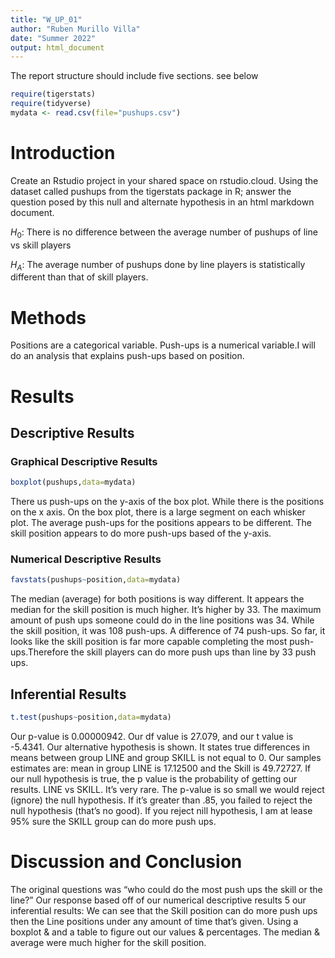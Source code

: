 ```yaml
---
title: "W_UP_01"
author: "Ruben Murillo Villa"
date: "Summer 2022"
output: html_document
---
```




The report structure should include five sections.  see below



```r
require(tigerstats)
require(tidyverse)
mydata <- read.csv(file="pushups.csv")
```

# Introduction

<!--In this section you explain what you are trying to show. Where did the data come from? What is the research or other question you are trying to answer?!-->

Create an Rstudio project in your shared space on rstudio.cloud.  Using the dataset called pushups from the tigerstats package in R; answer the question posed by this null and alternate hypothesis in an html markdown document.

$H_0$: There is no difference between the average number of pushups of line vs skill players

$H_A$: The average number of pushups done by line players is statistically different than that of skill players.

# Methods
<!--Decide on your methods: use "variable analysis" or other appropriate descriptors. Make sure to choose at least one graphical method and at least one numerical method.!-->Positions are a categorical variable. Push-ups is a numerical variable.I will do an analysis that explains push-ups based on position. 


# Results

<!--Divide this section into two sub-sections: One for your descriptive results and one for your inferential results.!-->

## Descriptive Results

### Graphical Descriptive Results

<!--Graphical results here. Make sure to show your code. Provide appropriate labels for axes, giving units if possible, and provide a good title for the graph, too. Use the graphical results to describe the patterns if any that exist in the data as focused toward the research question!-->
```r
boxplot(pushups,data=mydata)
```

There us push-ups on the y-axis of the box plot. While there is the positions on the x axis. On the box plot, there is a large segment on each whisker plot. The average push-ups for the positions appears to be different. The skill position appears to do more push-ups based of the y-axis.

### Numerical Descriptive Results

```r
favstats(pushups~position,data=mydata)
```

The median (average) for both positions is way different. It appears the median for the skill position is much higher. It's higher by 33. The maximum amount of push ups someone could do in the line positions was 34. While the skill position, it was 108 push-ups. A difference of 74 push-ups. So far, it looks like the skill position is far more capable completing the most push-ups.Therefore the skill players can do more push ups than line by 33 push ups.

<!--Numerical results go here. Use the numerical results to describe the patterns if any that exist in the data as focused toward the research question!-->

## Inferential Results

```r
t.test(pushups~position,data=mydata)
```

Our p-value is 0.00000942. Our df value is 27.079, and our t value is -5.4341. Our alternative hypothesis is shown. It  states true differences in means between group LINE and group SKILL is not equal to 0.  Our samples estimates are: mean in group LINE is 17.12500 and the Skill is 49.72727. If our null hypothesis is true, the p value is the probability of getting our results. LINE vs SKILL. It's very rare. The p-value is so small we would reject (ignore) the null hypothesis. If it's greater than .85, you failed to reject the null hypothesis (that's no good). If you reject nill hypothesis, I am at lease 95% sure the SKILL group can do more push ups.

<!--State hypothesis clearly. Make sure your discussion of the inferential test covers all the aspects that the test output produces, such as test statistic, p-value etc. Make a decision about the null hypothesis, explain the assumptions on which the selected test/procedure was based, and why the chosen procedure satisfys the assumptions and is appropriate to answer the research question!-->


# Discussion and Conclusion

<!--Discussion and conclusion here. If you found a relationship be sure to consider whether the relationship occurs because one of the variavbles causes the other, or whether they perhasps are related for some other reason. Watch the chapter 6 videos from the GeorgeTown videos collection.!-->

The original questions was "who could do the most push ups the skill or the line?" Our response based off of our numerical descriptive results 5 our inferential results: We can see that the Skill position can do more push ups then the Line positions under any amount of time that's given. Using a boxplot & and a table to figure out our values & percentages. The median & average were much higher for the skill position. 